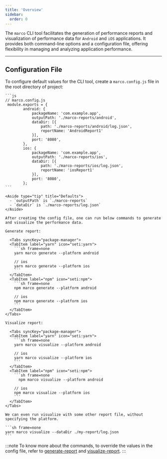```yaml
---
title: 'Overview'
sidebar:
  order: 0
---
```



The `marco` CLI tool facilitates the generation of performance reports and visualization of performance data for `Android` and `iOS` applications. It provides both command-line options and a configuration file, offering flexibility in managing and analyzing application performance.

---

## **Configuration File**

To configure default values for the CLI tool, create a `marco.config.js` file in the root directory of project:

    ```js
    // marco.config.js
     module.exports = {
     		android: {
     			packageName: 'com.example.app',
     			outputPath: './marco-reports/android',
     			dataDir: [{
     				path: './marco-reports/android/log.json',
     				reportName: 'AndroidReport1'
     			}],
     			port: '8080',
     		},
     		ios: {
     			packageName: 'com.example.app',
     			outputPath: './marco-reports/ios',
     			dataDir: [{
     				path: './marco-reports/ios/log.json',
     				reportName: 'iosReport1'
     			}],
     			port: '8080',
     		};
    ```

    <Aside type="tip" title="Defaults">
      - `outputPath` is `./marco-reports`
      - `dataDir` is `./marco-reports/log.json`
    </Aside>

    After creating the config file, one can run below commands to generate and visualize the performance data.

    Generate report:

      <Tabs syncKey="package-manager">
      <TabItem label="yarn" icon="seti:yarn">
        ```sh frame=none
        yarn marco generate --platform android

        // ios
        yarn marco generate --platform ios  
        ```
      </TabItem>
      <TabItem label="npm" icon="seti:npm">
        ```sh frame=none
        npm marco generate --platform android

        // ios
        npm marco generate --platform ios  
        ```
      </TabItem>
    </Tabs>

    Visualize report:

      <Tabs syncKey="package-manager">
      <TabItem label="yarn" icon="seti:yarn">
        ```sh frame=none
        yarn marco visualize --platform android

        // ios
        yarn marco visualize --platform ios  
        ```
      </TabItem>
      <TabItem label="npm" icon="seti:npm">
        ```sh frame=none
          npm marco visualize --platform android

        // ios
        npm marco visualize --platform ios  
        ```
      </TabItem>
    </Tabs>

    We can even run visualize with some other report file, without specifying the platform.

    ```sh frame=none
    yarn marco visualize --dataDir ./my-report/log.json
    ```
:::note
   To know more about the commands, to override the values in the config file, refer to [generate-report](../../cli/generate-report) and [visualize-report](../../cli/visualize-report).
:::
